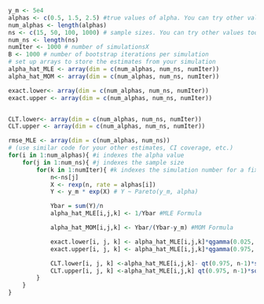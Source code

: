 ```r

y_m <- 5e4
alphas <- c(0.5, 1.5, 2.5) #true values of alpha. You can try other values too.
num_alphas <- length(alphas)
ns <- c(15, 50, 100, 1000) # sample sizes. You can try other values too.
num_ns <- length(ns)
numIter <- 1000 # number of simulationsX
B <- 1000 # number of bootstrap iterations per simulation
# set up arrays to store the estimates from your simulation
alpha_hat_MLE <- array(dim = c(num_alphas, num_ns, numIter))
alpha_hat_MOM <- array(dim = c(num_alphas, num_ns, numIter))

exact.lower<- array(dim = c(num_alphas, num_ns, numIter))
exact.upper <- array(dim = c(num_alphas, num_ns, numIter))


CLT.lower<- array(dim = c(num_alphas, num_ns, numIter))
CLT.upper <- array(dim = c(num_alphas, num_ns, numIter))

rmse_MLE <- array(dim = c(num_alphas, num_ns))
# (use similar code for your other estimates, CI coverage, etc.)
for(i in 1:num_alphas){ #i indexes the alpha value
    for(j in 1:num_ns){ #j indexes the sample size
        for(k in 1:numIter){ #k indexes the simulation number for a fixed n and alpha
            n<-ns[j]
            X <- rexp(n, rate = alphas[i])
            Y <- y_m * exp(X) # Y ~ Pareto(y_m, alpha)

            Ybar = sum(Y)/n
            alpha_hat_MLE[i,j,k] <- 1/Ybar #MLE Formula

            alpha_hat_MOM[i,j,k] <- Ybar/(Ybar-y_m) #MOM Formula

            exact.lower[i, j, k] <- alpha_hat_MLE[i,j,k]*qgamma(0.025, n, n)
            exact.upper[i, j, k] <- alpha_hat_MLE[i,j,k]*qgamma(0.975, n, n)

            CLT.lower[i, j, k] <-alpha_hat_MLE[i,j,k]- qt(0.975, n-1)*sqrt(n)*(1/sd(Y))
            CLT.upper[i, j, k] <-alpha_hat_MLE[i,j,k] qt(0.975, n-1)*sqrt(n)*(1/sd(Y))
        }
    }
}
```